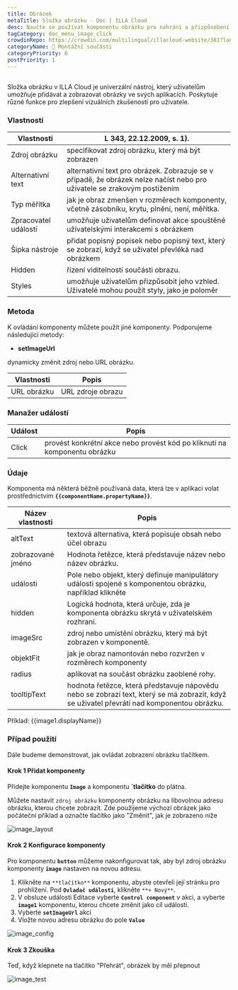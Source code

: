 ```yaml
---
title: Obrázek
metaTitle: Složka obrázku - Doc | ILLA Cloud
desc: Naučte se používat komponentu obrázku pro nahrání a přizpůsobení obrázku pro vaši aplikaci v ILLA Cloudu.
tagCategory: doc_menu_image_click
crowdinRepo: https://crowdin.com/multilingual/illacloud-website/381?languages=cs&filter=basic&value=0
categoryName: 🧬 Montážní součásti
categoryPriority: 6
postPriority: 1
---
```


## <h2 hidden>Co je to obrázek?</h2>

Složka obrázku v ILLA Cloud je univerzální nástroj, který uživatelům umožňuje přidávat a zobrazovat obrázky ve svých aplikacích. Poskytuje různé funkce pro zlepšení vizuálních zkušeností pro uživatele.

### Vlastnosti

| Vlastnosti             | L 343, 22.12.2009, s. 1).                                                                                                          |
| ---------------------- | ---------------------------------------------------------------------------------------------------------------------------------- |
| Zdroj obrázku          | specifikovat zdroj obrázku, který má být zobrazen                                                                                  |
| Alternativní text      | alternativní text pro obrázek. Zobrazuje se v případě, že obrázek nelze načíst nebo pro uživatele se zrakovým postižením           |
| Typ měřítka            | jak je obraz zmenšen v rozměrech komponenty, včetně zásobníku, krytu, plnění, není, měřítka.                                       |
| Zpracovatel událostí   | umožňuje uživatelům definovat akce spouštěné uživatelskými interakcemi s obrázkem                                                  |
| Šipka nástroje         | přidat popisný popisek nebo popisný text, který se zobrazí, když se uživatel převléká nad obrázkem                                 |
| Hidden                 | řízení viditelnosti součásti obrazu.                                                                                               |
| Styles                 | umožňuje uživatelům přizpůsobit jeho vzhled. Uživatelé mohou použít styly, jako je poloměr                                         |

### Metoda

K ovládání komponenty můžete použít jiné komponenty. Podporujeme následující metody:

-   **setImageUrl**

dynamicky změnit zdroj nebo URL obrázku.

| Vlastnosti   | Popis             |
| ------------ | ----------------- |
| URL obrázku  | URL zdroje obrazu |

### Manažer událostí

| Událost | Popis                                                                     |
| ------- | ------------------------------------------------------------------------- |
| Click   | provést konkrétní akce nebo provést kód po kliknutí na komponentu obrázku |

### Údaje

Komponenta má některá běžně používaná data, která lze v aplikaci volat prostřednictvím **`{{componentName.propertyName}}`**.

| Název vlastnosti    | Popis                                                                                                                                      |
| ------------------- | ------------------------------------------------------------------------------------------------------------------------------------------ |
| altText             | textová alternativa, která popisuje obsah nebo účel obrazu                                                                                 |
| zobrazované jméno   | Hodnota řetězce, která představuje název nebo název obrázku.                                                                               |
| události            | Pole nebo objekt, který definuje manipulátory události spojené s komponentou obrázku, například klikněte                                   |
| hidden              | Logická hodnota, která určuje, zda je komponenta obrázku skrytá v uživatelském rozhraní.                                                   |
| imageSrc            | zdroj nebo umístění obrázku, který má být zobrazen v komponentě.                                                                           |
| objektFit           | jak je obraz namontován nebo rozvržen v rozměrech komponenty                                                                               |
| radius              | aplikovat na součást obrázku zaoblené rohy.                                                                                                |
| tooltipText         | hodnota řetězce, která představuje nápovědu nebo se zobrazí text, který se má zobrazit, když se uživatel převrátí nad komponentou obrázku. |

Příklad: {{image1.displayName}}

### Případ použití

Dále budeme demonstrovat, jak ovládat zobrazení obrázku tlačítkem.

#### Krok 1 Přidat komponenty

Přidejte komponentu **`Image`** a komponentu **\`tlačítko** do plátna.

Můžete nastavit `zdroj obrázku` komponenty obrázku na libovolnou adresu obrázku, kterou chcete zobrazit. Zde použijeme výchozí obrázek jako počáteční příklad a označte tlačítko jako "Změnit", jak je zobrazeno níže

![image_layout](https://cdn.illacloud.com/official-website/img/official-site/components/image_layout.jpg)

#### Krok 2 Konfigurace komponenty

Pro komponentu **`button`** můžeme nakonfigurovat tak, aby byl zdroj obrázku komponenty **`image`** nastaven na novou adresu.

1.  Klikněte na `**tlačítko**` komponentu, abyste otevřeli její stránku pro prohlížení. Pod **`Ovladač událostí`**, klikněte `**+ Nový**`.
2.  V obsluze události Editace vyberte **`Control component`** v akci, a vyberte **`image1`** komponentu, kterou chcete změnit jako cíl události.
3.  Vyberte **`setImageUrl`** akci
4.  Vložte novou adresu obrázku do pole **`Value`**

![image_config](https://cdn.illacloud.com/official-website/img/official-site/components/image_config.jpg)

#### Krok 3 Zkouška

Teď, když klepnete na tlačítko "Přehrát", obrázek by měl přepnout

![image_test](https://cdn.illacloud.com/official-website/img/official-site/components/image_test.gif)

